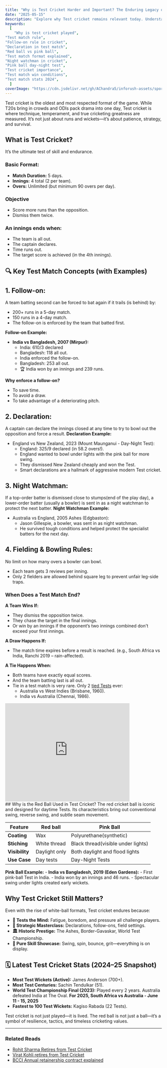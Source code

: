 ```yaml
---
title: "Why is Test Cricket Harder and Important? The Enduring Legacy of the Red Ball Game"
date: "2025-05-15"
description: "Explore why Test cricket remains relevant today. Understand key rules like follow-on and declaration, red vs pink ball differences, and examples of iconic Test match moments."
keywords:
  [
    "Why is test cricket played",
"Test match rule",
"Follow-on rule in cricket",
"Declaration in test match",
"Red ball vs pink ball",
"Test match format explained",
"Night watchman in cricket",
"Pink ball day-night test",
"Test cricket importance",
"Test match win conditions",
"Test match stats 2024",
  ]
coverImage: "https://cdn.jsdelivr.net/gh/AChandra5/inforush-assets/sports-fitness/test-cricket.png"
---
```


Test cricket is the oldest and most respected format of the game. While T20s bring in crowds and ODIs pack drama into one day, Test cricket is where technique, temperament, and true cricketing greatness are measured. It’s not just about runs and wickets—it’s about patience, strategy, and survival.

## What is Test Cricket?
It’s the ultimate test of skill and endurance.
### Basic Format:
- **Match Duration:** 5 days.
- **Innings:** 4 total (2 per team).
- **Overs:** Unlimited (but minimum 90 overs per day).
### Objective
- Score more runs than the opposition.
- Dismiss them twice.
### An innings ends when:
- The team is all out.
- The captain declares.
- Time runs out.
- The target score is achieved (in the 4th innings).

## 🔍 Key Test Match Concepts (with Examples)
## **1. Follow-on:** 
 A team batting second can be forced to bat again if it trails (is behind) by:
- 200+ runs in a 5-day match.
- 150 runs in a 4-day match.
- The follow-on is enforced by the team that batted first.

**Follow-on Example:**
- **India vs Bangladesh, 2007 (Mirpur):**
    - India: 610/3 declared
    - Bangladesh: 118 all out.
    - India enforced the follow-on.
    - Bangladesh: 253 all out.
    - 🏆 India won by an innings and 239 runs.

**Why enforce a follow-on?**
- To save time.
- To avoid a draw.
- To take advantage of a deteriorating pitch.

## **2. Declaration:** 
A captain can declare the innings closed at any time to try to bowl out the opposition and force a result.
**Declaration Example:**
- England vs New Zealand, 2023 (Mount Maunganui - Day-Night Test):
    - England: 325/9 declared (in 58.2 overs!).
    - England wanted to bowl under lights with the pink ball for more swing.
    - They dismissed New Zealand cheaply and won the Test.
    - Smart declarations are a hallmark of aggressive modern Test cricket.

## **3. Night Watchman:** 
If a top-order batter is dismissed close to stumps(end of the play day), a lower-order batter (usually a bowler) is sent in as a night watchman to protect the next batter.
**Night Watchman Example:**
- Australia vs England, 2005 Ashes (Edgbaston):
    - Jason Gillespie, a bowler, was sent in as night watchman.
    - He survived tough conditions and helped protect the specialist batters for the next day.

## 4. **Fielding & Bowling Rules:**
 No limit on how many overs a bowler can bowl.
- Each team gets 3 reviews per inning.
- Only 2 fielders are allowed behind square leg to prevent unfair leg-side traps.


### When Does a Test Match End?
**A Team Wins If:**
- They dismiss the opposition twice.
- They chase the target in the final innings.
- Or win by an innings if the opponent’s two innings combined don't exceed your first innings.

**A Draw Happens If:**
- The match time expires before a result is reached. (e.g., South Africa vs India, Ranchi 2019 – rain-affected).

**A Tie Happens When:**
- Both teams have exactly equal scores.
- And the team batting last is all out.
- Tie in a test match is very rare. Only 2 <a href="https://www.espncricinfo.com/records/tied-matches-283891" target="_blank">tied Tests</a> ever:
    - Australia vs West Indies (Brisbane, 1960).
    - India vs Australia (Chennai, 1986). 
<div style={{position: "relative",  overflow: "auto", maxWidth: "100%", margin: "20px auto", zIndex: "1000"}}><iframe width="400" height="315" src="https://www.youtube.com/embed/ok_GC70ko0w?si=RljrV-DyJJL7sjkC" title="YouTube video player" frameBorder="0" allow="accelerometer; autoplay; clipboard-write; encrypted-media; gyroscope; picture-in-picture; web-share" referrerPolicy="strict-origin-when-cross-origin" allowFullScreen></iframe></div>
## Why is the Red Ball Used in Test Cricket?
The red cricket ball is iconic and designed for daytime Tests. Its characteristics bring out conventional swing, reverse swing, and subtle seam movement.

<div
  style={{ overflowX: "auto", marginTop: "20px", width: "80%", margin: "auto" }}
>
  <table
    style={{
      borderCollapse: "collapse",
      minWidth: "600px",
      fontSize: "15px",
      border: "1px solid #ddd",
      borderRadius: "20px",
    }}
  >
    <thead>
      <tr style={{ backgroundColor: "#0D3483", color: "white" }}>
        <th style={{ padding: "12px", textAlign: "center" }}><b>Feature</b></th>
        <th style={{ padding: "12px", textAlign: "center" }}>Red ball</th>
        <th style={{ padding: "12px", textAlign: "center" }}>Pink Ball</th>
      </tr>
    </thead>
    <tbody>
      <tr style={{ backgroundColor: "#" }}>
        <td style={{ padding: "10px", border: "1px solid #ddd" }}><b>Coating</b></td>
        <td style={{ padding: "10px", border: "1px solid #ddd" }}>Wax</td>
        <td style={{ padding: "10px", border: "1px solid #ddd" }}>Polyurethane(synthetic)</td>
      </tr>
      <tr>
        <td style={{ padding: "10px", border: "1px solid #ddd" }}><b>Stiching</b></td>
        <td style={{ padding: "10px", border: "1px solid #ddd" }}>White thread</td>
        <td style={{ padding: "10px", border: "1px solid #ddd" }}>Black thread(visible under lights)</td>
      </tr>
      <tr style={{ backgroundColor: "#" }}>
        <td style={{ padding: "10px", border: "1px solid #ddd" }}><b>Visibility</b></td>
        <td style={{ padding: "10px", border: "1px solid #ddd" }}>Daylight only</td>
        <td style={{ padding: "10px", border: "1px solid #ddd" }}>Both daylight and flood lights</td>
      </tr>
      <tr style={{ backgroundColor: "#" }}>
        <td style={{ padding: "10px", border: "1px solid #ddd" }}><b>Use Case</b></td>
        <td style={{ padding: "10px", border: "1px solid #ddd" }}>Day tests</td>
        <td style={{ padding: "10px", border: "1px solid #ddd" }}>Day-Night Tests</td>
      </tr>
    </tbody>
  </table>
</div>

**Pink Ball Example:**
    - **India vs Bangladesh, 2019 (Eden Gardens):**
        - First pink-ball Test in India.
        - India won by an innings and 46 runs.
        - Spectacular swing under lights created early wickets.


## Why Test Cricket Still Matters?
Even with the rise of white-ball formats, Test cricket endures because:
- **🧠 Tests the Mind:** Fatigue, boredom, and pressure all challenge players.
- **🧪 Strategic Masterclass:** Declarations, follow-ons, field settings.
- **🏛️ Historic Prestige:** The Ashes, Border-Gavaskar, World Test Championship.
- **🏏 Pure Skill Showcase:** Swing, spin, bounce, grit—everything is on display.

## 🗓️ Latest Test Cricket Stats (2024–25 Snapshot)
- **Most Test Wickets (Active):** James Anderson (700+).
- **Most Test Centuries:** Sachin Tendulkar (51).
- **World Test Championship Final (2023):** Played every 2 years. Australia defeated India at The Oval. **For 2025, South Africa vs Australia - June 11 - 15, 2025**
- **Fastest to 100 Test Wickets:** Kagiso Rabada (22 Tests).

Test cricket is not just played—it is lived. The red ball is not just a ball—it’s a symbol of resilience, tactics, and timeless cricketing values.

---
###  Related Reads
- [Rohit Sharma Retires from Test Cricket](/category/sports-fitness/rohit-sharma-test-retirement)
- [Virat Kohli retires from Test Cricket](/category/sports-fitness/virat-kohli-test-retirement)
- [BCCI Annual retainership contract explained](/category/sports-fitness/bcci-anual-contract-explained)












